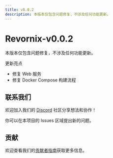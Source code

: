 ```yaml
---
title: v0.0.2
description: 本版本仅包含问题修复，不涉及任何功能更新。
---
```


# Revornix-v0.0.2

本版本仅包含问题修复，不涉及任何功能更新。

更新亮点

- 修复 Web 服务
- 修复 Docker Compose 构建流程

## 联系我们

欢迎加入我们的 [Discord](https://discord.com/invite/3XZfz84aPN) 社区分享想法和协作！

你可以在本项目的 Issues 区域提出新的问题。

## 贡献

欢迎查看我们的[贡献者指南](https://revornix.com/docs/developer/contribute)获取更多信息。

